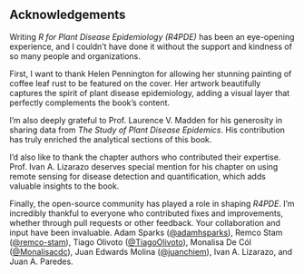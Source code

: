 ## Acknowledgements {.unnumbered}

Writing *R for Plant Disease Epidemiology (R4PDE)* has been an eye-opening experience, and I couldn't have done it without the support and kindness of so many people and organizations.

First, I want to thank Helen Pennington for allowing her stunning painting of coffee leaf rust to be featured on the cover. Her artwork beautifully captures the spirit of plant disease epidemiology, adding a visual layer that perfectly complements the book's content.

I’m also deeply grateful to Prof. Laurence V. Madden for his generosity in sharing data from *The Study of Plant Disease Epidemics*. His contribution has truly enriched the analytical sections of this book.

I’d also like to thank the chapter authors who contributed their expertise. Prof. Ivan A. Lizarazo deserves special mention for his chapter on using remote sensing for disease detection and quantification, which adds valuable insights to the book.

Finally, the open-source community has played a role in shaping *R4PDE*. I’m incredibly thankful to everyone who contributed fixes and improvements, whether through pull requests or other feedback. Your collaboration and input have been invaluable. Adam Sparks ([\@adamhsparks](https://github.com/adamhsparks)), Remco Stam ([\@remco-stam](https://github.com/remco-stam)), Tiago Olivoto ([\@TiagoOlivoto](https://github.com/TiagoOlivoto)), Monalisa De Cól ([\@Monalisacdc](https://github.com/Monalisacdc)), Juan Edwards Molina ([\@juanchiem](https://github.com/juanchiem)), Ivan A. Lizarazo, and Juan A. Paredes.
